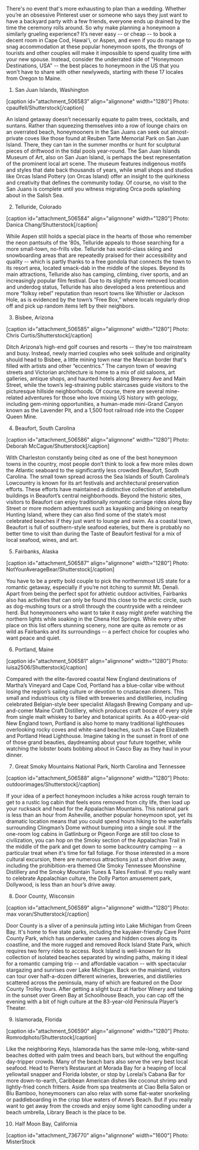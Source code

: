 There's no event that's more exhausting to plan than a wedding. Whether you’re an obsessive Pinterest user or someone who says they just want to have a backyard party with a few friends, everyone ends up drained by the time the ceremony rolls around. So why make planning a honeymoon a similarly grueling experience? It’s never easy -- or cheap -- to book a decent room in Cape Cod, Hawai'i, or Aspen, and even if you do manage to snag accommodation at these popular honeymoon spots, the throngs of tourists and other couples will make it impossible to spend quality time with your new spouse. Instead, consider the underrated side of "Honeymoon Destinations, USA" -- the best places to honeymoon in the US that you won't have to share with other newlyweds, starting with these 17 locales from Oregon to Maine.

1. San Juan Islands, Washington

[caption id="attachment_506583" align="alignnone" width="1280"] Photo: cpaulfell/Shutterstock[/caption]

An island getaway doesn’t necessarily equate to palm trees, cocktails, and suntans. Rather than squeezing themselves into a row of lounge chairs on an overrated beach, honeymooners in the San Juans can seek out almost-private coves like those found at Reuben Tarte Memorial Park on San Juan Island. There, they can tan in the summer months or hunt for sculptural pieces of driftwood in the tidal pools year-round. The San Juan Islands Museum of Art, also on San Juan Island, is perhaps the best representation of the prominent local art scene. The museum features indigenous motifs and styles that date back thousands of years, while small shops and studios like Orcas Island Pottery (on Orcas Island) offer an insight to the quirkiness and creativity that defines the community today. Of course, no visit to the San Juans is complete until you witness migrating Orca pods splashing about in the Salish Sea.

2. Telluride, Colorado

[caption id="attachment_506584" align="alignnone" width="1280"] Photo: Danica Chang/Shutterstock[/caption]

While Aspen still holds a special place in the hearts of those who remember the neon pantsuits of the ‘80s, Telluride appeals to those searching for a more small-town, no-frills vibe. Telluride has world-class skiing and snowboarding areas that are repeatedly praised for their accessibility and quality -- which is partly thanks to a free gondola that connects the town to its resort area, located smack-dab in the middle of the slopes. Beyond its main attractions, Telluride also has camping, climbing, river sports, and an increasingly popular film festival. Due to its slightly more removed location and underdog status, Telluride has also developed a less pretentious and more “folksy rebel” reputation than resort towns like Whistler or Jackson Hole, as is evidenced by the town’s “Free Box,” where locals regularly drop off and pick up random items left by their neighbors.

3. Bisbee, Arizona

[caption id="attachment_506585" align="alignnone" width="1280"] Photo: Chris Curtis/Shutterstock[/caption]

Ditch Arizona’s high-end golf courses and resorts -- they’re too mainstream and busy. Instead, newly married couples who seek solitude and originality should head to Bisbee, a little mining town near the Mexican border that's filled with artists and other “eccentrics.” The canyon town of weaving streets and Victorian architecture is home to a mix of old saloons, art galleries, antique shops, and haunted hotels along Brewery Ave and Main Street, while the town’s leg-straining public staircases guide visitors to the picturesque hillside neighborhoods. Of course, there are several mine-related adventures for those who love mixing US history with geology, including gem-mining opportunities, a human-made mini-Grand Canyon known as the Lavender Pit, and a 1,500 foot railroad ride into the Copper Queen Mine.

4. Beaufort, South Carolina

[caption id="attachment_506586" align="alignnone" width="1280"] Photo: Deborah McCague/Shutterstock[/caption]

With Charleston constantly being cited as one of the best honeymoon towns in the country, most people don’t think to look a few more miles down the Atlantic seaboard to the significantly less crowded Beaufort, South Carolina. The small town spread across the Sea Islands of South Carolina’s Lowcountry is known for its art festivals and architectural preservation efforts. These efforts have maintained a distinctive collection of antebellum buildings in Beaufort’s central neighborhoods. Beyond the historic sites, visitors to Beaufort can enjoy traditionally romantic carriage rides along Bay Street or more modern adventures such as kayaking and biking on nearby Hunting Island, where they can also find some of the state’s most celebrated beaches if they just want to lounge and swim. As a coastal town, Beaufort is full of southern-style seafood eateries, but there is probably no better time to visit than during the Taste of Beaufort festival for a mix of local seafood, wines, and art.

5. Fairbanks, Alaska

[caption id="attachment_506587" align="alignnone" width="1280"] Photo: NotYourAverageBear/Shutterstock[/caption]

You have to be a pretty bold couple to pick the northernmost US state for a romantic getaway, especially if you’re not itching to summit Mt. Denali. Apart from being the perfect spot for athletic outdoor activities, Fairbanks also has activities that can only be found this close to the arctic circle, such as dog-mushing tours or a stroll through the countryside with a reindeer herd. But honeymooners who want to take it easy might prefer watching the northern lights while soaking in the Chena Hot Springs. While every other place on this list offers stunning scenery, none are quite as remote or as wild as Fairbanks and its surroundings -- a perfect choice for couples who want peace and quiet.

6. Portland, Maine

[caption id="attachment_506581" align="alignnone" width="1280"] Photo: luisa2506/Shutterstock[/caption]

Compared with the elite-favored coastal New England destinations of Martha’s Vineyard and Cape Cod, Portland has a blue-collar vibe without losing the region’s sailing culture or devotion to crustacean dinners. This small and industrious city is filled with breweries and distilleries, including celebrated Belgian-style beer specialist Allagash Brewing Company and up-and-comer Maine Craft Distillery, which produces craft booze of every style from single malt whiskey to barley and botanical spirits. As a 400-year-old New England town, Portland is also home to many traditional lighthouses overlooking rocky coves and white-sand beaches, such as Cape Elizabeth and Portland Head Lighthouse. Imagine taking in the sunset in front of one of those grand beauties, daydreaming about your future together, while watching the lobster boats bobbing about in Casco Bay as they haul in your dinner.

7. Great Smoky Mountains National Park, North Carolina and Tennessee

[caption id="attachment_506588" align="alignnone" width="1280"] Photo: outdoorimages/Shutterstock[/caption]

If your idea of a perfect honeymoon includes a hike across rough terrain to get to a rustic log cabin that feels eons removed from city life, then load up your rucksack and head for the Appalachian Mountains. This national park is less than an hour from Asheville, another popular honeymoon spot, yet its dramatic location means that you could spend hours hiking to the waterfalls surrounding Clingman’s Dome without bumping into a single soul. If the one-room log cabins in Gatlinburg or Pigeon Forge are still too close to civilization, you can hop on the Smoky section of the Appalachian Trail in the middle of the park and get down to some backcountry camping -- a particular treat when it's time for fall foliage. For those interested in a more cultural excursion, there are numerous attractions just a short drive away, including the prohibition-era themed Ole Smoky Tennessee Moonshine Distillery and the Smoky Mountain Tunes & Tales Festival. If you really want to celebrate Appalachian culture, the Dolly Parton amusement park, Dollywood, is less than an hour’s drive away.

8. Door County, Wisconsin

[caption id="attachment_506589" align="alignnone" width="1280"] Photo: max voran/Shutterstock[/caption]

Door County is a sliver of a peninsula jutting into Lake Michigan from Green Bay. It's home to five state parks, including the kayaker-friendly Cave Point County Park, which has underwater caves and hidden coves along its coastline, and the more rugged and removed Rock Island State Park, which requires two ferry rides to access. Rock Island is well-known for its collection of isolated beaches separated by winding paths, making it ideal for a romantic camping trip -- and affordable vacation -- with spectacular stargazing and sunrises over Lake Michigan. Back on the mainland, visitors can tour over half-a-dozen different wineries, breweries, and distilleries scattered across the peninsula, many of which are featured on the Door County Trolley tours. After getting a slight buzz at Harbor Winery and taking in the sunset over Green Bay at Schoolhouse Beach, you can cap off the evening with a bit of high culture at the 83-year-old Peninsula Player’s Theater.

9. Islamorada, Florida

[caption id="attachment_506590" align="alignnone" width="1280"] Photo: Romrodphoto/Shutterstock[/caption]

Like the neighboring Keys, Islamorada has the same mile-long, white-sand beaches dotted with palm trees and beach bars, but without the engulfing day-tripper crowds. Many of the beach bars also serve the very best local seafood. Head to Pierre’s Restaurant at Morada Bay for a heaping of local yellowtail snapper and Florida lobster, or stop by Lorelai’s Cabana Bar for more down-to-earth, Caribbean American dishes like coconut shrimp and lightly-fried conch fritters. Aside from spa treatments at Ciao Bella Salon or Blu Bamboo, honeymooners can also relax with some flat-water snorkeling or paddleboarding in the crisp blue waters of Anne’s Beach. But if you really want to get away from the crowds and enjoy some light canoodling under a beach umbrella, Library Beach is the place to be. 

10. Half Moon Bay, California

[caption id="attachment_736770" align="alignnone" width="1600"] Photo: MisterStock